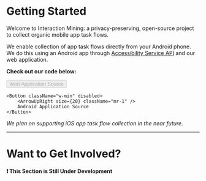 
# Getting Started

Welcome to Interaction Mining: a privacy-preserving, open-source project to collect organic mobile app task flows. 

We enable collection of app task flows directly from your Android phone. We do this using an Android app through [Accessibility Service API](https://developer.android.com/reference/android/accessibilityservice/AccessibilityService) and our web application. 

**Check out our code below:**

<div className="flex flex-col md:flex-row w-full justify-evenly">
    <Button className="w-min" disabled>
        <ArrowUpRight size={20} className="mr-1" />
        Web Application Source
    </Button>

    <Button className="w-min" disabled>
        <ArrowUpRight size={20} className="mr-1" />
        Android Application Source
    </Button>
</div>


*We plan on supporting iOS app task flow collection in the near future.*

---

# Want to Get Involved?
**❗ This Section is Still Under Development**
